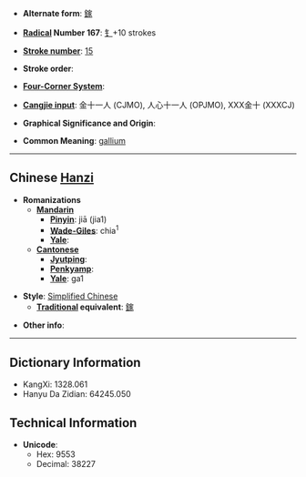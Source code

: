 * '''Alternate form''': [[鎵]]

* '''[[Wiktionary:Chinese radical index| Radical]] Number 167''': [[Wiktionary:Chinese radical index 钅|钅]]+10 strokes

* '''[[Wiktionary:Chinese total strokes index|Stroke number]]''': [[Wiktionary:Chinese total strokes index 15|15]]

* '''Stroke order''': 

* '''[[Wiktionary:Chinese four corner index|Four-Corner System]]''': 

* '''[[Wiktionary:Chinese Cangjie index|Cangjie input]]''': 金十一人 (CJMO), 人心十一人 (OPJMO), XXX金十 (XXXCJ)

* '''Graphical Significance and Origin''': 

* '''Common Meaning''': [[gallium]]

----

== Chinese [[Hanzi]] ==

* '''Romanizations'''
** '''[[Mandarin]]'''
*** '''[[Pinyin]]''': jiā (jia1)
*** '''[[Wade-Giles]]''': chia<sup>1</sup>
*** '''[[Yale]]''': 
** '''[[Cantonese]]'''
*** '''[[Jyutping]]''':
*** '''[[Penkyamp]]''': 
*** '''[[Yale]]''': ga1

* '''Style''': [[Simplified Chinese]] 
** '''[[Traditional Chinese|Traditional]] equivalent''': [[鎵]]

* '''Other info''': 

----

== Dictionary Information ==

* KangXi: 1328.061
* Hanyu Da Zidian: 64245.050

== Technical Information ==

* '''Unicode''':
** Hex: 9553
** Decimal: 38227